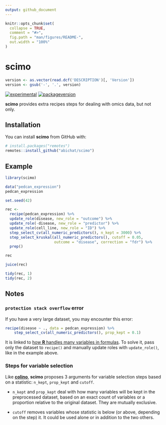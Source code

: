 ```yaml
---
output: github_document
---
```


<!-- README.md is generated from README.Rmd. Please edit that file -->

```r
knitr::opts_chunk$set(
  collapse = TRUE,
  comment = "#>",
  fig.path = "man/figures/README-",
  out.width = "100%"
)
```

# scimo

```r
version <- as.vector(read.dcf('DESCRIPTION')[, 'Version'])
version <- gsub('-', '.', version)
```

<!-- badges: start -->
[![experimental](https://img.shields.io/badge/lifecycle-experimental-orange.svg)](https://lifecycle.r-lib.org/articles/stages.html#experimental)
[![packageversion](https://img.shields.io/badge/version-`r version`-orange.svg)](commits/master)
<!-- badges: end -->

**scimo** provides extra recipes steps for dealing with omics data, but not only.


## Installation

You can install **scimo** from GitHub with:

``` r
# install.packages("remotes")
remotes::install_github("abichat/scimo")
```

## Example

```r
library(scimo)

data("pedcan_expression")
pedcan_expression
```

```r
set.seed(42)
```

```r
rec <-
  recipe(pedcan_expression) %>% 
  update_role(disease, new_role = "outcome") %>% 
  update_role(-disease, new_role = "predictor") %>% 
  update_role(cell_line, new_role = "ID") %>% 
  step_select_cv(all_numeric_predictors(), n_kept = 3000) %>% 
  step_select_kruskal(all_numeric_predictors(), cutoff = 0.05,
                      outcome = "disease", correction = "fdr") %>% 
  prep()

rec

juice(rec)

tidy(rec, 1)
tidy(rec, 2)
```


## Notes

### `protection stack overflow` error

If you have a very large dataset, you may encounter this error: 

```r
recipe(disease ~ ., data = pedcan_expression) %>% 
    step_select_cv(all_numeric_predictors(), prop_kept = 0.1) 
```

It is linked to [how **R** handles many variables in formulas](https://github.com/tidymodels/recipes/issues/467). To solve it, pass only the dataset to `recipe()` and manually update roles with `update_role()`, like in the example above.


### Steps for variable selection

Like [**colino**](https://github.com/stevenpawley/colino), **scimo** proposes 3 arguments for variable selection steps based on a statistic: `n_kept`, `prop_kept` and `cutoff`.

* `n_kept` and `prop_kept` deal with how many variables will be kept in the preprocessed dataset, based on an exact count of variables or a proportion relative to the original dataset. They are mutually exclusive.

* `cutoff` removes variables whose statistic is below (or above, depending on the step) it. It could be used alone or in addition to the two others. 




